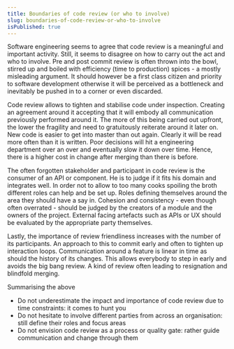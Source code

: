 ```yaml
---
title: Boundaries of code review (or who to involve)
slug: boundaries-of-code-review-or-who-to-involve
isPublished: true
---
```


Software engineering seems to agree that code review is a meaningful and important activity. Still, it seems to disagree on how to carry out the act and who to involve. Pre and post commit review is often thrown into the bowl, stirred up and boiled with efficiency (time to production) spices - a mostly misleading argument. It should however be a first class citizen and priority to software development otherwise it will be perceived as a bottleneck and inevitably be pushed in to a corner or even discarded.

Code review allows to tighten and stabilise code under inspection. Creating an agreement around it accepting that it will embody all communication previously performed around it. The more of this being carried out upfront, the lower the fragility and need to gratuitously reiterate around it later on. New code is easier to get into master than out again. Clearly it will be read more often than it is written. Poor decisions will hit a engineering department over an over and eventually slow it down over time. Hence, there is a higher cost in change after merging than there is before.

The often forgotten stakeholder and participant in code review is the consumer of an API or component. He is to judge if it fits his domain and integrates well. In order not to allow to too many cooks spoiling the broth different roles can help and be set up. Roles defining themselves around the area they should have a say in. Cohesion and consistency - even though often overrated - should be judged by the creators of a module and the owners of the project. External facing artefacts such as APIs or UX should be evaluated by the appropriate party themselves.

Lastly, the importance of review friendliness increases with the number of its participants. An approach to this to commit early and often to tighten up interaction loops. Communication around a feature is linear in time as should the history of its changes. This allows everybody to step in early and avoids the big bang review. A kind of review often leading to resignation and blindfold merging.

Summarising the above

- Do not underestimate the impact and importance of code review due to time constraints: it comes to hunt you
- Do not hesitate to involve different parties from across an organisation: still define their roles and focus areas
- Do not envision code review as a process or quality gate: rather guide communication and change through them
